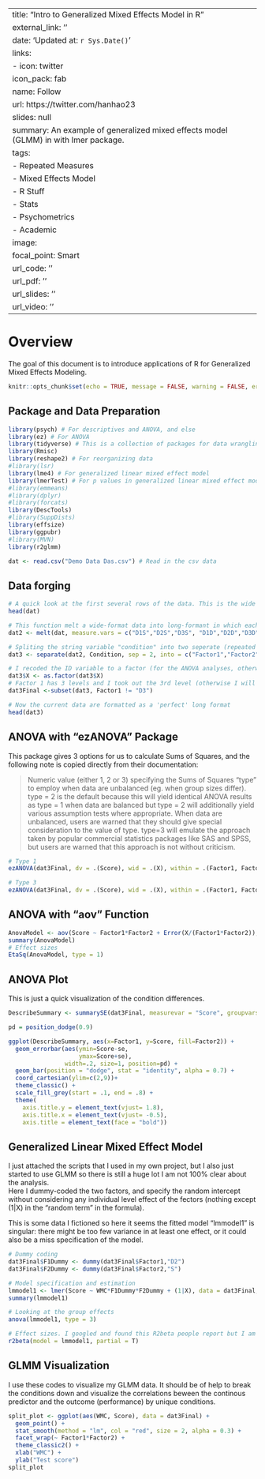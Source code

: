 
---
title: "Intro to Generalized Mixed Effects Model in R"
external_link: ''
date: 'Updated at: `r Sys.Date()`'
links:
- icon: twitter
  icon_pack: fab
  name: Follow
  url: https://twitter.com/hanhao23
slides: null
summary: An example of generalized mixed effects model (GLMM) in with lmer package.
tags:
- Repeated Measures
- Mixed Effects Model
- R Stuff
- Stats
- Psychometrics
- Academic
image:
  focal_point: Smart
url_code: ''
url_pdf: ''
url_slides: ''
url_video: ''
---

# Overview

The goal of this document is to introduce applications of R for Generalized Mixed Effects Modeling.

```r
knitr::opts_chunk$set(echo = TRUE, message = FALSE, warning = FALSE, error = TRUE)
```

## Package and Data Preparation

```r
library(psych) # For descriptives and ANOVA, and else
library(ez) # For ANOVA
library(tidyverse) # This is a collection of packages for data wrangling and visualizing
library(Rmisc)
library(reshape2) # For reorganizing data
#library(lsr)
library(lme4) # For generalized linear mixed effect model
library(lmerTest) # For p values in generalized linear mixed effect model
#library(emmeans)
#library(dplyr)
#library(forcats)
library(DescTools)
#library(SuppDists)
library(effsize)
library(ggpubr)
#library(MVN)
library(r2glmm)

dat <- read.csv("Demo Data Das.csv") # Read in the csv data
```

## Data forging


```r

# A quick look at the first several rows of the data. This is the wide format in which each row contains all information from one individual.
head(dat)

# This function melt a wide-format data into long-formant in which each row contains information from one trial.
dat2 <- melt(dat, measure.vars = c("D1S","D2S","D3S", "D1D","D2D","D3D"), variable.name = "Condition", value.name = "Score")

# Spliting the string variable "condition" into two seperate (repeated measure) variables
dat3 <- separate(dat2, Condition, sep = 2, into = c("Factor1","Factor2"), remove = TRUE)

# I recoded the ID variable to a factor (for the ANOVA analyses, otherwise R will treat it as a DV)
dat3$X <- as.factor(dat3$X)
# Factor 1 has 3 levels and I took out the 3rd level (otherwise I will have to have 2 dummy-coded variables for Factor1 in regression).
dat3Final <-subset(dat3, Factor1 != "D3")

# Now the current data are formatted as a 'perfect' long format
head(dat3)


```

## ANOVA with "ezANOVA" Package

This package gives 3 options for us to calculate Sums of Squares, and the following note is copied directly from their documentation:  

>Numeric value (either 1, 2 or 3) specifying the Sums of Squares “type” to employ when data are unbalanced (eg. when group sizes differ). type = 2 is the default because this will yield identical ANOVA results as type = 1 when data are balanced but type = 2 will additionally yield various assumption tests where appropriate. When data are unbalanced, users are warned that they should give special consideration to the value of type. type=3 will emulate the approach taken by popular commercial statistics packages like SAS and SPSS, but users are warned that this approach is not without criticism.
    
```r

# Type 1
ezANOVA(dat3Final, dv = .(Score), wid = .(X), within = .(Factor1, Factor2), type = 1, return_aov = TRUE, detailed = TRUE)

# Type 3
ezANOVA(dat3Final, dv = .(Score), wid = .(X), within = .(Factor1, Factor2), type = 3, return_aov = TRUE, detailed = TRUE)


```

## ANOVA with "aov" Function

```r
AnovaModel <- aov(Score ~ Factor1*Factor2 + Error(X/(Factor1*Factor2)), data = dat3)
summary(AnovaModel)
# Effect sizes
EtaSq(AnovaModel, type = 1)

```

## ANOVA Plot

This is just a quick visualization of the condition differences.

```r
DescribeSummary <- summarySE(dat3Final, measurevar = "Score", groupvars = c("Factor1","Factor2"))

pd = position_dodge(0.9)

ggplot(DescribeSummary, aes(x=Factor1, y=Score, fill=Factor2)) + 
  geom_errorbar(aes(ymin=Score-se, 
                    ymax=Score+se), 
                width=.2, size=1, position=pd) +
  geom_bar(position = "dodge", stat = "identity", alpha = 0.7) +
  coord_cartesian(ylim=c(2,9))+
  theme_classic() +
  scale_fill_grey(start = .1, end = .8) +
  theme(
    axis.title.y = element_text(vjust= 1.8),
    axis.title.x = element_text(vjust= -0.5),
    axis.title = element_text(face = "bold"))

```


## Generalized Linear Mixed Effect Model

I just attached the scripts that I used in my own project, but I also just started to use GLMM so there is still a huge lot I am not 100% clear about the analysis.  
Here I dummy-coded the two factors, and specify the random intercept without considering any individual level effect of the fectors (nothing except (1|X) in the "random term" in the formula).  

This is some data I fictioned so here it seems the fitted model "lmmodel1" is singular: there might be too few variance in at least one effect, or it could also be a miss specification of the model.

```r
# Dummy coding
dat3Final$F1Dummy <- dummy(dat3Final$Factor1,"D2")
dat3Final$F2Dummy <- dummy(dat3Final$Factor2,"S")

# Model specification and estimation
lmmodel1 <- lmer(Score ~ WMC*F1Dummy*F2Dummy + (1|X), data = dat3Final, REML = FALSE)
summary(lmmodel1)

# Looking at the group effects
anova(lmmodel1, type = 3)

# Effect sizes. I googled and found this R2beta people report but I am still trying to understand what it really means.
r2beta(model = lmmodel1, partial = T)

```

## GLMM Visualization

I use these codes to visualize my GLMM data. It should be of help to break the conditions down and visualize the correlations beween the continous predictor and the outcome (performance) by unique conditions.

```r
split_plot <- ggplot(aes(WMC, Score), data = dat3Final) + 
  geom_point() + 
  stat_smooth(method = "lm", col = "red", size = 2, alpha = 0.3) +
  facet_wrap(~ Factor1*Factor2) + 
  theme_classic2() + 
  xlab("WMC") + 
  ylab("Test score")
split_plot

```


